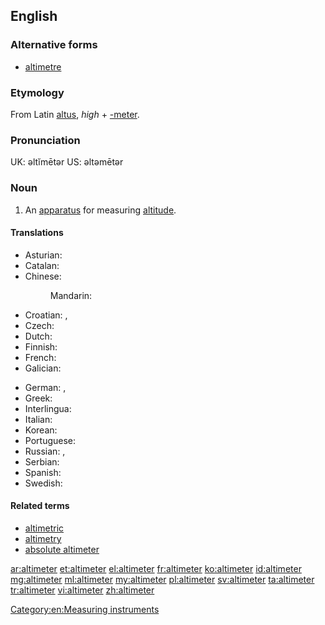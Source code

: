 ==English==

===Alternative forms===
* [[altimetre]]

===Etymology===
From Latin [[altus]], ''high'' + [[-meter]].

===Pronunciation===
UK: əltĭmētər
US: əltəmētər

===Noun===
{{en-noun}}

# An [[apparatus]] for measuring [[altitude]].

====Translations====
{{trans-top|an apparatus for measuring altitude}}
* Asturian: {{t|ast|altímetru|m}}
* Catalan: {{t|ca|altímetre|m}}
* Chinese:
*: Mandarin: {{t|cmn|测高仪}}
* Croatian: {{t-|hr|visinomjer|m|alt=vȉsinomjēr}}, {{t-|hr|altimetar|m|alt=àltimetar}}
* Czech: {{t|cs|výškoměr|m}}
* Dutch: {{t|nl|hoogtemeter|m}}
* Finnish: {{t-|fi|korkeusmittari}}
* French: {{t+|fr|altimètre|m}}
* Galician: {{t|gl|altímetro|m}}
{{trans-mid}}
* German: {{t-|de|Höhenmesser|m}}, {{t-|de|Altimeter|n}}
* Greek: {{t+|el|υψόμετρο|n|tr=ipsómetro}}
* Interlingua: {{t|ia|altimetro}}
* Italian: {{t-|it|altimetro|m}}
* Korean: {{t|ko|고도계|tr=godoge|sc=Kore}}
* Portuguese: {{t+|pt|altímetro|m}}
* Russian: {{t|ru|альтиметр|m|sc=Cyrl|tr=al'timétr}}, {{t|ru|высотомер|m|sc=Cyrl|tr=vysotomér}}
* Serbian: {{t|hr|visinomer|m}}
* Spanish: {{t-|es|altímetro|m}}
* Swedish: {{t|sv|höjdmätare|c}}
{{trans-bottom}}

====Related terms====
* [[altimetric]]
* [[altimetry]]
* [[absolute altimeter]]

[[Category:en:Measuring instruments]]

[[ar:altimeter]]
[[et:altimeter]]
[[el:altimeter]]
[[fr:altimeter]]
[[ko:altimeter]]
[[id:altimeter]]
[[mg:altimeter]]
[[ml:altimeter]]
[[my:altimeter]]
[[pl:altimeter]]
[[sv:altimeter]]
[[ta:altimeter]]
[[tr:altimeter]]
[[vi:altimeter]]
[[zh:altimeter]]